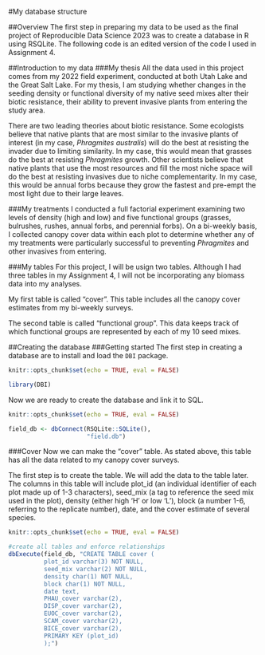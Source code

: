 #My database structure

##Overview
The first step in preparing my data to be used as the final project of Reproducible Data Science 2023 was to create a database in R using RSQLite. The following code is an edited version of the code I used in Assignment 4.

##Introduction to my data
###My thesis
All the data used in this project comes from my 2022 field experiment, conducted at both Utah Lake and the Great Salt Lake. For my thesis, I am studying whether changes in the seeding density or functional diversity of my native seed mixes alter their biotic resistance, their ability to prevent invasive plants from entering the study area.

There are two leading theories about biotic resistance. Some ecologists believe that native plants that are most similar to the invasive plants of interest (in my case, *Phragmites australis*) will do the best at resisting the invader due to limiting similarity. In my case, this would mean that grasses do the best at resisting *Phragmites* growth. Other scientists believe that native plants that use the most resources and fill the most niche space will do the best at resisting invasives due to niche complementarity. In my case, this would be annual forbs because they grow the fastest and pre-empt the most light due to their large leaves. 

###My treatments
I conducted a full factorial experiment examining two levels of density (high and low) and five functional groups (grasses, bulrushes, rushes, annual forbs, and perennial forbs). On a bi-weekly basis, I collected canopy cover data within each plot to determine whether any of my treatments were particularly successful to preventing *Phragmites* and other invasives from entering. 

###My tables 
For this project, I will be usign two tables. Although I had three tables in my Assignment 4, I will not be incorporating any biomass data into my analyses. 

My first table is called "cover". This table includes all the canopy cover estimates from my bi-weekly surveys.

The second table is called "functional group". This data keeps track of which functional groups are represented by each of my 10 seed mixes.

##Creating the database
###Getting started
The first step in creating a database are to install and load the `DBI` package. 

```r
knitr::opts_chunk$set(echo = TRUE, eval = FALSE)

library(DBI)
```

Now we are ready to create the database and link it to SQL. 

```r
knitr::opts_chunk$set(echo = TRUE, eval = FALSE)

field_db <- dbConnect(RSQLite::SQLite(),
                      "field.db")
```

###Cover
Now we can make the "cover" table. As stated above, this table has all the data related to my canopy cover surveys.

The first step is to create the table. We will add the data to the table later. The columns in this table will include plot_id (an individual identifier of each plot made up of 1-3 characters), seed_mix (a tag to reference the seed mix used in the plot), density (either high 'H' or low 'L'), block (a number 1-6, referring to the replicate number), date, and the cover estimate of several species. 

```r
knitr::opts_chunk$set(echo = TRUE, eval = FALSE)

#create all tables and enforce relationships
dbExecute(field_db, "CREATE TABLE cover (
          plot_id varchar(3) NOT NULL,
          seed_mix varchar(2) NOT NULL,
          density char(1) NOT NULL,
          block char(1) NOT NULL,
          date text,
          PHAU_cover varchar(2),
          DISP_cover varchar(2),
          EUOC_cover varchar(2),
          SCAM_cover varchar(2),
          BICE_cover varchar(2),
          PRIMARY KEY (plot_id)
          );")
```